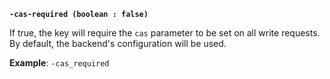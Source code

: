 <a id="kv-flag-cas-required" />

**`-cas-required (boolean : false)`**

If true, the key will require the `cas` parameter to be set on all write 
requests. By default, the backend's configuration will be used.

**Example**: `-cas_required`